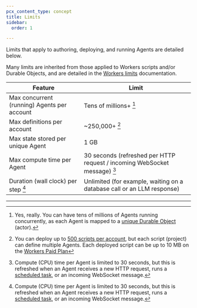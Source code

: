 ```yaml
---
pcx_content_type: concept
title: Limits
sidebar:
  order: 1

---
```



Limits that apply to authoring, deploying, and running Agents are detailed below.

Many limits are inherited from those applied to Workers scripts and/or Durable Objects, and are detailed in the [Workers limits](/workers/platform/limits/) documentation.

| Feature                                   | Limit         			    |
| ----------------------------------------- | ----------------------- |
| Max concurrent (running) Agents per account	| Tens of millions+ [^1]
| Max definitions per account         | ~250,000+ [^2]
| Max state stored per unique Agent | 1 GB |
| Max compute time per Agent | 30 seconds (refreshed per HTTP request / incoming WebSocket message) [^3] |
| Duration (wall clock) per step [^3]       | Unlimited (for example, waiting on a database call or an LLM response) |

---

[^1]: Yes, really. You can have tens of millions of Agents running concurrently, as each Agent is mapped to a [unique Durable Object](/durable-objects/concepts/what-are-durable-objects/) (actor).
[^2]: You can deploy up to [500 scripts per account](/workers/platform/limits/), but each script (project) can define multiple Agents. Each deployed script can be up to 10 MB on the [Workers Paid Plan](/workers/platform/pricing/#workers)
[^3]: Compute (CPU) time per Agent is limited to 30 seconds, but this is refreshed when an Agent receives a new HTTP request, runs a [scheduled task](/agents/api-reference/schedule-tasks/), or an incoming WebSocket message.

<Render file="limits_increase" product="workers" />
